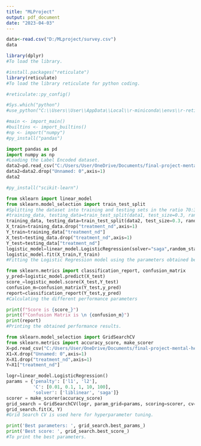 ```yaml
---
title: "MLProject"
output: pdf_document
date: "2023-04-03"
---
```


```r
data<-read.csv("D:/MLproject/survey.csv")
data
```

``` r
library(dplyr)
#To load the library.
```


``` r
#install.packages("reticulate")
library(reticulate)
#To load the library reticulate for python coding.
```

``` r
#reticulate::py_config()
```

``` r
#Sys.which("python")
#use_python("C:\\Users\\User\\AppData\\Local\\r-miniconda\\envs\\r-reticulate\\python.exe")
```


``` r
#main <- import_main()
#builtins <- import_builtins()
#np <- import("numpy")
#py_install("pandas")
```



```python
import pandas as pd
import numpy as np
#Loading the Label Encoded dataset.
data2=pd.read_csv("C:/Users/User/OneDrive/Documents/final-project-mental-health/Data/Label_encoded.csv")
data2=data2.drop("Unnamed: 0",axis=1)
data2
```

``` r
#py_install("scikit-learn")
```

``` python
from sklearn import linear_model
from sklearn.model_selection import train_test_split
#Splitting the dataset into training and testing sets in the ratio 70:30.
#training_data, testing_data=train_test_split(data1, test_size=0.3, random_state=21)
training_data, testing_data=train_test_split(data2, test_size=0.3, random_state=21)
X_train=training_data.drop("treatment_nd",axis=1)
Y_train=training_data["treatment_nd"]
X_test=testing_data.drop("treatment_nd",axis=1)
Y_test=testing_data["treatment_nd"]
logistic_model=linear_model.LogisticRegression(solver="saga",random_state=2,C=0.1,penalty="l1")
logistic_model.fit(X_train,Y_train)
#Fitting the Logistic Regression model using the parameters obtained below using the grid search cv.
```

``` python
from sklearn.metrics import classification_report, confusion_matrix
y_pred=logistic_model.predict(X_test)
score_=logistic_model.score(X_test,Y_test)
confusion_m=confusion_matrix(Y_test,y_pred)
report=classification_report(Y_test,y_pred)
#Calculating the different performance parameters
```

``` python
print(f"Score is {score_}")
print(f"Confusion Matrix is \n {confusion_m}")
print(report)
#Printing the obtained performance results.
```


``` python
from sklearn.model_selection import GridSearchCV
from sklearn.metrics import accuracy_score, make_scorer
X=pd.read_csv("C:/Users/User/OneDrive/Documents/final-project-mental-health/Data/Label_encoded.csv")
X1=X.drop("Unnamed: 0",axis=1)
X=X1.drop("treatment_nd",axis=1)
Y=X1["treatment_nd"]

logr=linear_model.LogisticRegression()
params = {'penalty': ['l1', 'l2'],
          'C': [0.01, 0.1, 1, 10, 100],
          'solver': ['liblinear', 'saga']}
scorer = make_scorer(accuracy_score)
grid_search = GridSearchCV(logr, param_grid=params, scoring=scorer, cv=5)
grid_search.fit(X, Y)
#Grid Search CV is used here for hyperparameter tuning.
```

``` python
print('Best parameters: ', grid_search.best_params_)
print('Best score: ', grid_search.best_score_)
#To print the best parameters.
```

